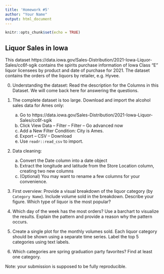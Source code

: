 ```yaml
---
title: 'Homework #5'
author: "Your Name"
output: html_document
---
```


```r
knitr::opts_chunk$set(echo = TRUE)
```

## Liquor Sales in Iowa

This dataset https://data.iowa.gov/Sales-Distribution/2021-Iowa-Liquor-Sales/cc6f-sgik contains the spirits purchase information of Iowa Class “E” liquor licensees by product and date of purchase for 2021. The dataset contains the orders of the liquors by retailer, e.g. Hyvee. 

0. Understanding the dataset: Read the description for the Columns in this Dataset. We will come back here for answering the questions.

2. The complete dataset is too large. Download and import the alcohol sales data for Ames only: 

    a. Go to https://data.iowa.gov/Sales-Distribution/2021-Iowa-Liquor-Sales/cc6f-sgik
    b. Click View Data -- Filter -- Filter -- Go advanced now
    c. Add a New Filter Condition: City is Ames.
    d. Export -- CSV -- Download
    e. Use `readr::read_csv` to import.

3. Data cleaning: 

    a. Convert the Date column into a date object  
    b. Extract the longitude and latitude from the Store Location column, creating two new columns
    c. (Optional) You may want to rename a few columns for your convenience.


4. First overview: Provide a visual breakdown of the liquor category (by `Category Name`). Include volume sold in the breakdown. Describe your figure. Which type of liquor is the most popular?

5. Which day of the week has the most orders? Use a barchart to visualize the results. Explain the pattern and provide a reason why the pattern occurs.

<!-- 6. We would like to compare the liquor orders in each month. Create a complex time series plot of the volume sold in each day. Each month should be shown in a separate panel. Label the day of the week for the x-axis tick labels. Which months have more orders than the others? -->

<!--     [Hint: Each panel should show a time series, where the x-axis stands for date, and y-axis stands for the volume sold. The tick labels of the x-axis, though, should show the day of week but not date. E.g., if the x-axis data were Jan 01, 2019 and Jan 10, 2019, then the re-labeled ticks should show Tuesday and Thursday for these two dates instead.] -->

5. Create a single plot for the monthly volumes sold. Each liquor category should be shown using a separate time series. Label the top 5 categories using text labels.

6. Which categories are spring graduation party favorites? Find at least one category.

Note: your submission is supposed to be fully reproducible. 
